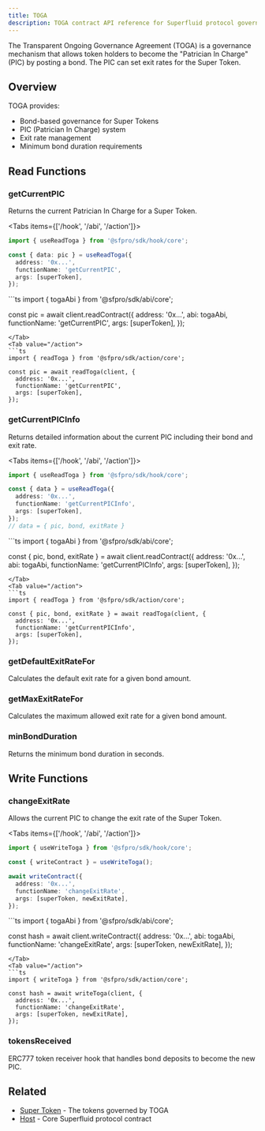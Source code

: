 ```yaml
---
title: TOGA
description: TOGA contract API reference for Superfluid protocol governance
---
```



The Transparent Ongoing Governance Agreement (TOGA) is a governance mechanism that allows token holders to become the "Patrician In Charge" (PIC) by posting a bond. The PIC can set exit rates for the Super Token.

## Overview

TOGA provides:
- Bond-based governance for Super Tokens
- PIC (Patrician In Charge) system
- Exit rate management
- Minimum bond duration requirements

## Read Functions

### getCurrentPIC

Returns the current Patrician In Charge for a Super Token.

<Tabs items={['/hook', '/abi', '/action']}>
<Tab value="/hook">
```ts
import { useReadToga } from '@sfpro/sdk/hook/core';

const { data: pic } = useReadToga({
  address: '0x...',
  functionName: 'getCurrentPIC',
  args: [superToken],
});
```
</Tab>
<Tab value="/abi">
```ts
import { togaAbi } from '@sfpro/sdk/abi/core';

const pic = await client.readContract({
  address: '0x...',
  abi: togaAbi,
  functionName: 'getCurrentPIC',
  args: [superToken],
});
```
</Tab>
<Tab value="/action">
```ts
import { readToga } from '@sfpro/sdk/action/core';

const pic = await readToga(client, {
  address: '0x...',
  functionName: 'getCurrentPIC',
  args: [superToken],
});
```
</Tab>
</Tabs>

### getCurrentPICInfo

Returns detailed information about the current PIC including their bond and exit rate.

<Tabs items={['/hook', '/abi', '/action']}>
<Tab value="/hook">
```ts
import { useReadToga } from '@sfpro/sdk/hook/core';

const { data } = useReadToga({
  address: '0x...',
  functionName: 'getCurrentPICInfo',
  args: [superToken],
});
// data = { pic, bond, exitRate }
```
</Tab>
<Tab value="/abi">
```ts
import { togaAbi } from '@sfpro/sdk/abi/core';

const { pic, bond, exitRate } = await client.readContract({
  address: '0x...',
  abi: togaAbi,
  functionName: 'getCurrentPICInfo',
  args: [superToken],
});
```
</Tab>
<Tab value="/action">
```ts
import { readToga } from '@sfpro/sdk/action/core';

const { pic, bond, exitRate } = await readToga(client, {
  address: '0x...',
  functionName: 'getCurrentPICInfo',
  args: [superToken],
});
```
</Tab>
</Tabs>

### getDefaultExitRateFor

Calculates the default exit rate for a given bond amount.

### getMaxExitRateFor

Calculates the maximum allowed exit rate for a given bond amount.

### minBondDuration

Returns the minimum bond duration in seconds.

## Write Functions

### changeExitRate

Allows the current PIC to change the exit rate of the Super Token.

<Tabs items={['/hook', '/abi', '/action']}>
<Tab value="/hook">
```ts
import { useWriteToga } from '@sfpro/sdk/hook/core';

const { writeContract } = useWriteToga();

await writeContract({
  address: '0x...',
  functionName: 'changeExitRate',
  args: [superToken, newExitRate],
});
```
</Tab>
<Tab value="/abi">
```ts
import { togaAbi } from '@sfpro/sdk/abi/core';

const hash = await client.writeContract({
  address: '0x...',
  abi: togaAbi,
  functionName: 'changeExitRate',
  args: [superToken, newExitRate],
});
```
</Tab>
<Tab value="/action">
```ts
import { writeToga } from '@sfpro/sdk/action/core';

const hash = await writeToga(client, {
  address: '0x...',
  functionName: 'changeExitRate',
  args: [superToken, newExitRate],
});
```
</Tab>
</Tabs>

### tokensReceived

ERC777 token receiver hook that handles bond deposits to become the new PIC.

## Related

- [Super Token](/docs/api/main/super-token) - The tokens governed by TOGA
- [Host](/docs/api/core/host) - Core Superfluid protocol contract